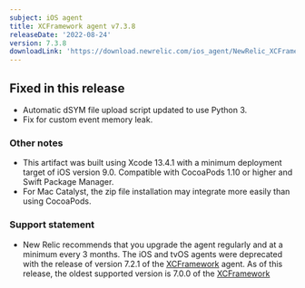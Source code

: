 ```yaml
---
subject: iOS agent
title: XCFramework agent v7.3.8
releaseDate: '2022-08-24'
version: 7.3.8
downloadLink: 'https://download.newrelic.com/ios_agent/NewRelic_XCFramework_Agent_7.3.8.zip'
---
```


## Fixed in this release

* Automatic dSYM file upload script updated to use Python 3.
* Fix for custom event memory leak.

### Other notes

* This artifact was built using Xcode 13.4.1 with a minimum deployment target of iOS version 9.0. Compatible with CocoaPods 1.10 or higher and Swift Package Manager.
* For Mac Catalyst, the zip file installation may integrate more easily than using CocoaPods.

### Support statement

* New Relic recommends that you upgrade the agent regularly and at a minimum every 3 months. The iOS and tvOS agents were deprecated with the release of version 7.2.1 of the [XCFramework](https://docs.newrelic.com/docs/release-notes/mobile-release-notes/xcframework-release-notes/xcframework-agent-700) agent. As of this release, the oldest supported version is 7.0.0 of the [XCFramework](https://docs.newrelic.com/docs/release-notes/mobile-release-notes/ios-release-notes/ios-agent-700)
